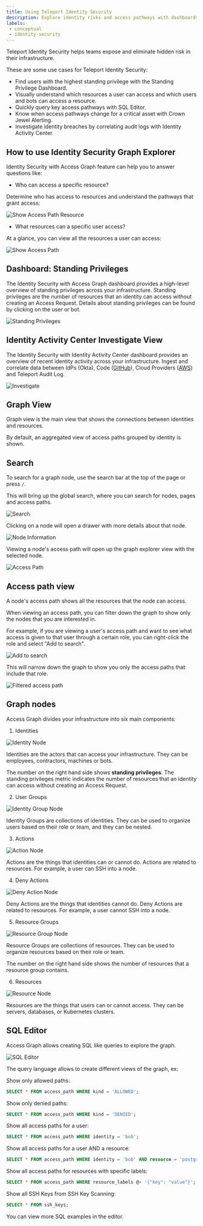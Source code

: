 ```yaml
---
title: Using Teleport Identity Security
description: Explore identity risks and access pathways with dashboards, graph visualization, and SQL queries.
labels:
 - conceptual
 - identity-security
---
```


Teleport Identity Security helps teams expose and eliminate hidden risk in their infrastructure. 

These are some use cases for Teleport Identity Security:  

- Find users with the highest standing privilege with the Standing Privilege Dashboard.
- Visually understand which resources a user can access and which users and bots can access a resource. 
- Quickly query key access pathways with SQL Editor.
- Know when access pathways change for a critical asset with Crown Jewel Alerting.
- Investigate identity breaches by correlating audit logs with Identity Activity Center. 

## How to use Identity Security Graph Explorer 

Identity Security with Access Graph feature can help you to answer questions like:

- Who can access a specific resource?

Determine who has access to resources and understand the pathways that grant access:

![Show Access Path Resource](../../img/access-graph/show-access-path-resource.gif)

- What resources can a specific user access?

At a glance, you can view all the resources a user can access:

![Show Access Path](../../img/access-graph/show-access-path.gif)

## Dashboard: Standing Privileges

The Identity Security with Access Graph dashboard provides a high-level overview of standing privileges across 
your infrastructure.  Standing privileges are the number of resources that an identity can access 
without creating an Access Request. Details about standing privileges can be found by clicking on the
user or bot. 

![Standing Privileges](../../img/access-graph/standing-privileges.png)

## Identity Activity Center Investigate View

The Identity Security with Identity Activity Center dashboard provides an overview of recent identity activity
across your infrastructure. Ingest and correlate data between IdPs (Okta), Code ([GitHub](./integrations/github.mdx)), Cloud Providers ([AWS](./integrations/aws-sync.mdx)) and 
Teleport Audit Log. 

![Investigate](../../img/access-graph/investigate.png)

## Graph View

Graph view is the main view that shows the connections between identities and resources.

By default, an aggregated view of access paths grouped by identity is shown.

## Search

To search for a graph node, use the search bar at the top of the page or press `/`.

This will bring up the global search, where you can search for nodes, pages and access paths.

![Search](../../img/access-graph/search.png)

Clicking on a node will open a drawer with more details about that node.

![Node Information](../../img/access-graph/node-information.png)

Viewing a node's access path will open up the graph explorer view with the selected node.

![Access Path](../../img/access-graph/access-path.png)

## Access path view

A node's access path shows all the resources that the node can access.

When viewing an access path, you can filter down the graph to show only the nodes that you are interested in.

For example, if you are viewing a user's access path and want to see what access is given to that user through a certain role, you can right-click the role and select "Add to search".

![Add to search](../../img/access-graph/add-to-search.png)

This will narrow down the graph to show you only the access paths that include that role.

![Filtered access path](../../img/access-graph/filtered-access-path.png)

## Graph nodes

Access Graph divides your infrastructure into six main components:

1. Identities

![Identity Node](../../img/access-graph/identity-node.png)

Identities are the actors that can access your infrastructure. They can be employees, contractors, machines or bots.

The number on the right hand side shows **standing privileges**. The standing privileges metric indicates the number of
resources that an identity can access without creating an Access Request.

2. User Groups

![Identity Group Node](../../img/access-graph/identity-group-node.png)

Identity Groups are collections of identities. They can be used to organize users
based on their role or team, and they can be nested.

3. Actions

![Action Node](../../img/access-graph/allow-action-node.png)

Actions are the things that identities can or cannot do. Actions are related to resources.
For example, a user can SSH into a node.

4. Deny Actions

![Deny Action Node](../../img/access-graph/deny-action-node.png)

Deny Actions are the things that identities cannot do. Deny Actions are related to resources.
For example, a user cannot SSH into a node.

5. Resource Groups

![Resource Group Node](../../img/access-graph/resource-group-node.png)

Resource Groups are collections of resources. They can be used to organize resources based on their role or team.

The number on the right hand side shows the number of resources that a resource group contains.

6. Resources

![Resource Node](../../img/access-graph/resource-node.png)

Resources are the things that users can or cannot access. They can be servers, databases, or Kubernetes clusters.

## SQL Editor

Access Graph allows creating SQL like queries to explore the graph.

![SQL Editor](../../img/access-graph/sql-editor.png)

The query language allows to create different views of the graph, ex:

Show only allowed paths:

```sql
SELECT * FROM access_path WHERE kind = 'ALLOWED';
```

Show only denied paths:
```sql
SELECT * FROM access_path WHERE kind = 'DENIED';
```

Show all access paths for a user:
```sql
SELECT * FROM access_path WHERE identity = 'bob';
```

Show all access paths for a user AND a resource:
```sql
SELECT * FROM access_path WHERE identity = 'bob' AND resource = 'postgres';
```

Show all access paths for resources with specific labels:
```sql
SELECT * FROM access_path WHERE resource_labels @> '{"key": "value"}';
```

Show all SSH Keys from SSH Key Scanning:

```sql
SELECT * FROM ssh_keys;
```

You can view more SQL examples in the editor.